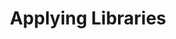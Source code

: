 ---
title: Applying Libraries
slug: language-manager/working/applying-libraries
sidebar:
  order: 5
---